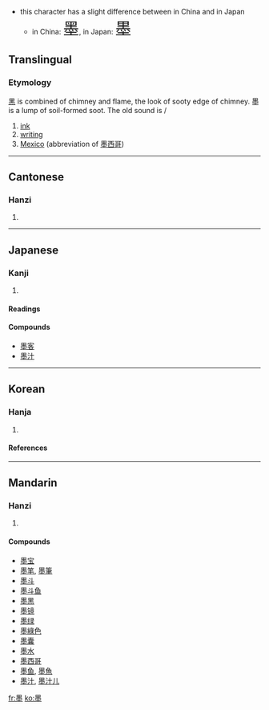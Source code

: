 *this character has a slight difference between in China and in Japan
**in China: <font size="6"><font lang="zh">墨</font></font>, in Japan: <font size="6"><font lang="ja">墨</font></font>
==Translingual==
===Etymology===
[[黑]] is combined of chimney and flame, the look of sooty edge of chimney. 墨 is a lump of soil-formed soot. The old sound is /{{IPAchar
===Han character===
{{Han char|rn=32|rad=土|as=11|sn=15|four=6010<sub>4</sub>|canj=田土火土 (WGFG)|mək}}/, the m changed into voiceless nasal, moreover changed into /{{IPAchar|hək}}/, that is the sound of 黑}}
# [[ink]]
# [[writing]]
# [[Mexico]] (abbreviation of [[墨西哥]])
----
==Cantonese==
===Hanzi===
{{yue-hanzi|jyut=|y=mak6}}
# {{defn|Cantonese}}
----
==Japanese==
===Kanji===
{{ja-kanji|grade=|rs=土11}}
# {{defn|Japanese}} 
====Readings====
{{ja-readings|on=ボク (boku), モク (moku)|kun=[[すみ]] (sumi)}}

====Compounds====
*[[墨客]]
*[[墨汁]]
----
==Korean==
===Hanja===
{{ko-hanja|hangeul=묵|rv=muk|mr=muk}}
# {{defn|Korean}}
====References====
{{Han ref|kx=0238.400|dkj=05469|dj=0478.020|hdz=10487.030|uh=58A8|ud=22696|bh=BEA5|bd=48805}}
----
==Mandarin==
===Hanzi===
{{cmn-hanzi|pin=[[dūn]] (dun1), [[mò]] (mo4)|wg=tun<sup>1</sup>, mo<sup>4</sup>}}
# {{defn|Mandarin}}

====Compounds====
*[[墨宝]]
*[[墨笔]], [[墨筆]]
*[[墨斗]]
*[[墨斗鱼]]
*[[墨黑]]
*[[墨镜]]
*[[墨绿]]
*[[墨綠色]]
*[[墨囊]]
*[[墨水]]
*[[墨西哥]]
*[[墨鱼]], [[墨魚]]
*[[墨汁]], [[墨汁儿]]

[[fr:墨]]
[[ko:墨]]